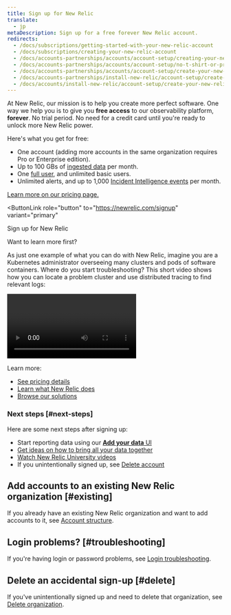 ```yaml
---
title: Sign up for New Relic 
translate:
  - jp
metaDescription: Sign up for a free forever New Relic account.
redirects:
  - /docs/subscriptions/getting-started-with-your-new-relic-account
  - /docs/subscriptions/creating-your-new-relic-account
  - /docs/accounts-partnerships/accounts/account-setup/creating-your-new-relic-account
  - /docs/accounts-partnerships/accounts/account-setup/no-t-shirt-or-promotional-item
  - /docs/accounts-partnerships/accounts/account-setup/create-your-new-relic-account
  - /docs/accounts-partnerships/install-new-relic/account-setup/create-your-new-relic-account
  - /docs/accounts/install-new-relic/account-setup/create-your-new-relic-account
---
```


At New Relic, our mission is to help you create more perfect software. One way we help you is to give you **free access** to our observability platform, **forever**. No trial period. No need for a credit card until you're ready to unlock more New Relic power. 

Here's what you get for free:

* One account (adding more accounts in the same organization requires Pro or Enterprise edition).
* Up to 100 GBs of [ingested data](/docs/telemetry-data-platform/manage-data/manage-data-coming-new-relic) per month.
* One [full user](/docs/accounts/accounts-billing/new-relic-one-user-management/new-relic-one-user-model-understand-user-structure/#user-type), and unlimited basic users.
* Unlimited alerts, and up to 1,000 [Incident Intelligence events](https://newrelic.com/platform/applied-intelligence) per month.

[Learn more on our pricing page.](https://newrelic.com/pricing)

<ButtonGroup> <ButtonLink
  role="button"
  to="https://newrelic.com/signup"
  variant="primary"
>
  Sign up for New Relic
</ButtonLink>
</ButtonGroup>

Want to learn more first? 

As just one example of what you can do with New Relic, imagine you are a Kubernetes administrator overseeing many clusters and pods of software containers. Where do you start troubleshooting? This short video shows how you can locate a problem cluster and use distributed tracing to find relevant logs:

<Video
  type="wistia"
  id="hytv3kad74"
/>

Learn more: 
* [See pricing details](https://newrelic.com/pricing)
* [Learn what New Relic does](https://docs.newrelic.com/docs/using-new-relic/welcome-new-relic/get-started/introduction-new-relic#get-started-now)
* [Browse our solutions](https://newrelic.com/integrations)

### Next steps [#next-steps]

Here are some next steps after signing up: 

* Start reporting data using our [**Add your data** UI](https://one.newrelic.com/launcher/nr1-core.settings) 
* [Get ideas on how to bring all your data together](/docs/using-new-relic/welcome-new-relic/get-started/introduction-new-relic/#bring-your-data)
* [Watch New Relic University videos](https://learn.newrelic.com/)
* If you unintentionally signed up, see [Delete account](/docs/accounts/accounts-billing/account-setup/downgradecancel-account/#cancel-simple-org)

## Add accounts to an existing New Relic organization [#existing]

If you already have an existing New Relic organization and want to add accounts to it, see [Account structure](/docs/accounts/accounts-billing/account-structure/new-relic-account-structure).

## Login problems? [#troubleshooting]

If you're having login or password problems, see [Login troubleshooting](/docs/accounts/install-new-relic/account-setup/troubleshoot-password-email-address-login-problems).

## Delete an accidental sign-up [#delete]

If you've unintentionally signed up and need to delete that organization, see [Delete organization](/docs/accounts/accounts-billing/account-setup/downgradecancel-account/#cancel-simple-org).
